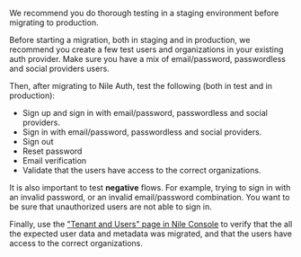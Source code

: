 We recommend you do thorough testing in a staging environment before migrating to production.

Before starting a migration, both in staging and in production, we recommend you create a few test users and organizations in your existing auth provider. 
Make sure you have a mix of email/password, passwordless and social providers users.

Then, after migrating to Nile Auth, test the following (both in test and in production):

- Sign up and sign in with email/password, passwordless and social providers.
- Sign in with email/password, passwordless and social providers.
- Sign out
- Reset password
- Email verification
- Validate that the users have access to the correct organizations.

It is also important to test **negative** flows. For example, trying to sign in with an invalid password, 
or an invalid email/password combination. You want to be sure that unauthorized users are not able to sign in.

Finally, use the ["Tenant and Users" page in Nile Console](/auth/dashboard/managing-tenants) to verify that the all the expected user data and 
metadata was migrated, and that the users have access to the correct organizations.